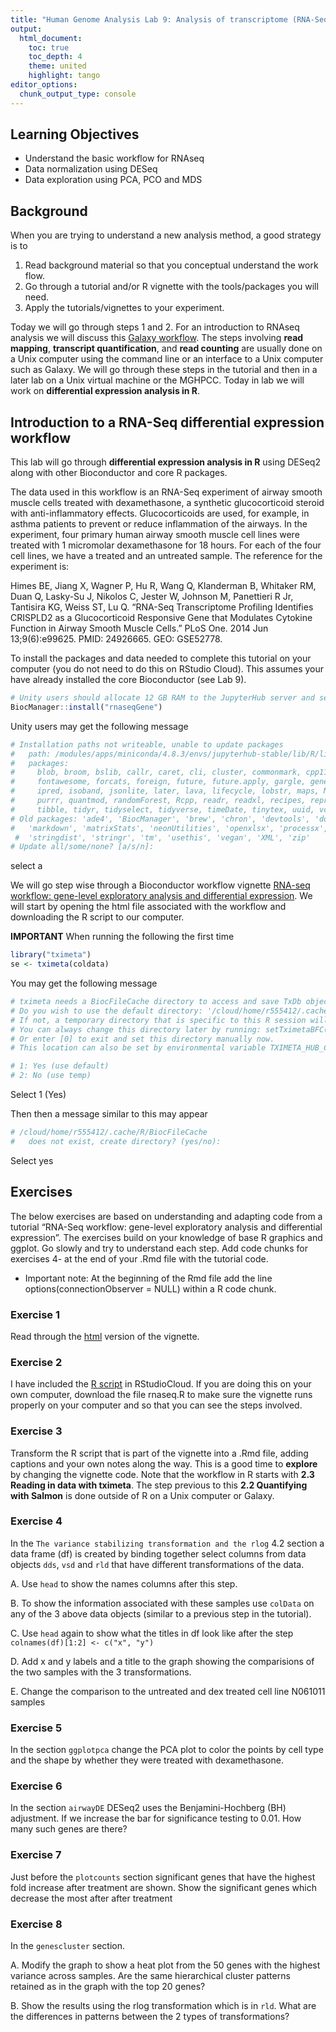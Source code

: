 ```yaml
---
title: "Human Genome Analysis Lab 9: Analysis of transcriptome (RNA-Seq) data"
output:
  html_document:
    toc: true
    toc_depth: 4
    theme: united
    highlight: tango
editor_options: 
  chunk_output_type: console
---
```


## Learning Objectives

* Understand the basic workflow for RNAseq
* Data normalization using DESeq
* Data exploration using PCA, PCO and MDS

## Background

When you are trying to understand a new analysis method, a good strategy is to 

1. Read background material so that you conceptual understand the work flow.
2. Go through a tutorial and/or R vignette with the tools/packages you will need.
3. Apply the tutorials/vignettes to your experiment.

Today we will go through steps 1 and 2. For an introduction to RNAseq analysis we will discuss this [Galaxy workflow](https://training.galaxyproject.org/training-material/topics/transcriptomics/tutorials/rb-rnaseq/tutorial.html). The steps involving __read mapping__, __transcript quantification__, and __read counting__ are usually done on a Unix computer using the command line or an interface to a Unix computer such as Galaxy. We will go through these steps in the tutorial and then in a later lab on a Unix virtual machine or the MGHPCC. Today in lab we will work on __differential expression analysis in R__. 


## Introduction to a RNA-Seq differential expression workflow

This lab will go through __differential expression analysis in R__ using DESeq2 along with other Bioconductor and core R packages. 

The data used in this workflow is an RNA-Seq experiment of airway smooth muscle cells treated with dexamethasone, a synthetic glucocorticoid steroid with anti-inflammatory effects. Glucocorticoids are used, for example, in asthma patients to prevent or reduce inflammation of the airways. In the experiment, four primary human airway smooth muscle cell lines were treated with 1 micromolar dexamethasone for 18 hours. For each of the four cell lines, we have a treated and an untreated sample. The reference for the experiment is:

Himes BE, Jiang X, Wagner P, Hu R, Wang Q, Klanderman B, Whitaker RM, Duan Q, Lasky-Su J, Nikolos C, Jester W, Johnson M, Panettieri R Jr, Tantisira KG, Weiss ST, Lu Q. "RNA-Seq Transcriptome Profiling Identifies CRISPLD2 as a Glucocorticoid Responsive Gene that Modulates Cytokine Function in Airway Smooth Muscle Cells." PLoS One. 2014 Jun 13;9(6):e99625. PMID: 24926665. GEO: GSE52778.

To install the packages and data needed to complete this tutorial on your computer (you do not need to do this on RStudio Cloud). This assumes your have already installed the core Bioconductor (see Lab 9).

```r
# Unity users should allocate 12 GB RAM to the JupyterHub server and set time to 4 hrs
BiocManager::install("rnaseqGene")
```

Unity users may get the following message

```r
# Installation paths not writeable, unable to update packages
#   path: /modules/apps/miniconda/4.8.3/envs/jupyterhub-stable/lib/R/library
#   packages:
#     blob, broom, bslib, callr, caret, cli, cluster, commonmark, cpp11, crayon, crul, curl, data.table, DBI, dbplyr, desc, digest, dplyr, dtplyr, e1071, evaluate, farver,
#     fontawesome, forcats, foreign, future, future.apply, gargle, generics, ggplot2, glmnet, globals, googlesheets4, gtable, hardhat, haven, hms, htmltools, httpuv, httr,
#     ipred, isoband, jsonlite, later, lava, lifecycle, lobstr, maps, MASS, Matrix, mgcv, modelr, nlme, nnet, openssl, parallelly, pbdZMQ, pillar, pkgload, progressr, proxy,
#     purrr, quantmod, randomForest, Rcpp, readr, readxl, recipes, reprex, rlang, rmarkdown, rpart, rstudioapi, rvest, sass, scales, shiny, stringi, survival, sys, testthat,
#     tibble, tidyr, tidyselect, tidyverse, timeDate, tinytex, uuid, vctrs, viridisLite, vroom, xfun, xts, yaml, zoo
# Old packages: 'ade4', 'BiocManager', 'brew', 'chron', 'devtools', 'downlit', 'DT', 'duckdb', 'gert', 'gh', 'gitcreds', 'igraph', 'knitr', 'latticeExtra', 'mapdata',
#   'markdown', 'matrixStats', 'neonUtilities', 'openxlsx', 'processx', 'ps', 'qdapRegex', 'R.methodsS3', 'R.oo', 'R.utils', 'RCurl', 'roxygen2', 'rversions', 'sp',
 #  'stringdist', 'stringr', 'tm', 'usethis', 'vegan', 'XML', 'zip'
# Update all/some/none? [a/s/n]: 
```

select a

We will go step wise through a Bioconductor workflow vignette [RNA-seq workflow: gene-level exploratory analysis and differential expression](https://master.bioconductor.org/packages/release/workflows/html/rnaseqGene.html). We will start by opening the html file associated with the workflow and downloading the R script to our computer. 

__IMPORTANT__
When running the following the first time
```r
library("tximeta")
se <- tximeta(coldata)
```

You may get the following message

```r
# tximeta needs a BiocFileCache directory to access and save TxDb objects.
# Do you wish to use the default directory: '/cloud/home/r555412/.cache/R/BiocFileCache'?
# If not, a temporary directory that is specific to this R session will be used.
# You can always change this directory later by running: setTximetaBFC()
# Or enter [0] to exit and set this directory manually now.
# This location can also be set by environmental variable TXIMETA_HUB_CACHE. 

# 1: Yes (use default)
# 2: No (use temp)
```

Select 1 (Yes)

Then then a message similar to this may appear
```r
# /cloud/home/r555412/.cache/R/BiocFileCache
#   does not exist, create directory? (yes/no): 
```

Select yes


## Exercises

The below exercises are based on understanding and adapting code from a tutorial "RNA-Seq workflow: gene-level exploratory analysis and differential expression".  The exercises build on your knowledge of base R graphics and ggplot. Go slowly and try to understand each step. Add code chunks for exercises 4- at the end of your .Rmd file with the tutorial code.

* Important note: At the beginning of the Rmd file add the line options(connectionObserver = NULL) within a R code chunk.

### Exercise 1

Read through the [html](https://master.bioconductor.org/packages/release/workflows/vignettes/rnaseqGene/inst/doc/rnaseqGene.html) version of the vignette.

### Exercise 2 

I have included the [R script](https://master.bioconductor.org/packages/release/workflows/html/rnaseqGene.html) in RStudioCloud. If you are doing this on your own computer, download the file rnaseq.R to make sure the vignette runs properly on your computer and so that you can see the steps involved. 

### Exercise 3

Transform the R script that is part of the vignette into a .Rmd file, adding captions and your own notes along the way. This is a good time to __explore__ by changing the vignette code. Note that the workflow in R starts with __2.3 Reading in data with tximeta__. The step previous to this __2.2 Quantifying with Salmon__ is done outside of R on a Unix computer or Galaxy.

### Exercise 4

In the `The variance stabilizing transformation and the rlog` 4.2 section a data frame (df) is created by binding together select columns from data objects `dds`, `vsd` and `rld` that have different transformations of the data. 

A. Use `head` to show the names columns after this step.

B. To show the information associated with these samples use `colData` on any of the 3 above data objects (similar to a previous step in the tutorial).

C. Use `head` again to show what the titles in df look like after the step `colnames(df)[1:2] <- c("x", "y")`

D. Add x and y labels and a title to the graph showing the comparisions of the two samples with the 3 transformations.

E. Change the comparison to the untreated and dex treated cell line N061011 samples

### Exercise 5

In the section `ggplotpca` change the PCA plot to color the points by cell type and the shape by whether they were treated with dexamethasone. 

### Exercise 6

In the section `airwayDE` DESeq2 uses the Benjamini-Hochberg (BH) adjustment.  If we increase the bar for significance testing to 0.01. How many such genes are there? 

### Exercise 7

Just before the `plotcounts` section significant genes that have the highest fold increase after treatment are shown. Show the significant genes which decrease the most after after treatment

### Exercise 8

In the `genescluster` section. 

A. Modify the graph to show a heat plot from the 50 genes with the highest variance across samples. Are the same hierarchical cluster patterns retained as in the graph with the top 20 genes? 

B. Show the results using the rlog transformation which is in `rld`. What are the differences in patterns between the 2 types of transformations?


